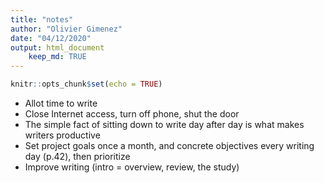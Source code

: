 ```yaml
---
title: "notes"
author: "Olivier Gimenez"
date: "04/12/2020"
output: html_document
    keep_md: TRUE
---
```


```r
knitr::opts_chunk$set(echo = TRUE)
```

-   Allot time to write
-   Close Internet access, turn off phone, shut the door
-   The simple fact of sitting down to write day after day is what makes writers productive
-   Set project goals once a month, and concrete objectives every writing day (p.42), then prioritize
-   Improve writing (intro = overview, review, the study)
